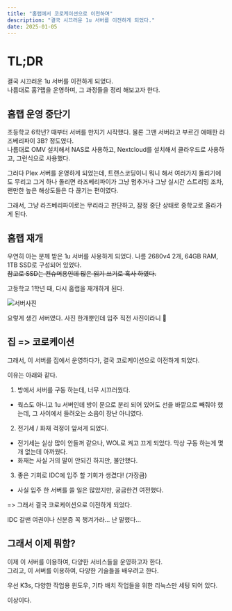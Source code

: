 ```yaml
---
title: "홈랩에서 코로케이션으로 이전하며"
description: "결국 시끄러운 1u 서버를 이전하게 되었다."
date: 2025-01-05
---
```


# TL;DR

결국 시끄러운 1u 서버를 이전하게 되었다.   
나름대로 홈?랩을 운영하며, 그 과정들을 정리 해보고자 한다.

## 홈랩 운영 중단기

초등학교 6학년? 때부터 서버를 만지기 시작했다. 물론 그땐 서버라고 부르긴 애매한 라즈베리파이 3B? 정도였다.   
나름대로 OMV 설치해서 NAS로 사용하고, Nextcloud를 설치해서 클라우드로 사용하고, 그런식으로 사용했다.

그러다 Plex 서버를 운영하게 되었는데, 트랜스코딩이니 뭐니 해서 여러가지 돌리기에도 무리고 그거 하나 돌리면 라즈베리파이가 그냥 멈추거나 그냥 실시간 스트리밍 조차, 왠만한 높은 해상도들은 다 끊기는 편이였다.

그래서, 그냥 라즈베리파이로는 무리라고 판단하고, 잠정 중단 상태로 중학교로 올라가게 된다.

## 홈랩 재개

우연히 아는 분께 받은 1u 서버를 사용하게 되었다. 나름 2680v4 2개, 64GB RAM, 1TB SSD로 구성되어 있었다.   
~~참고로 SSD는 컨슈머용인데 많은 읽기 쓰기로 혹사 하였다.~~

고등학교 1학년 때, 다시 홈랩을 재개하게 된다.

![서버사진](/posts/homelab-to-co-location/01.png)

요렇게 생긴 서버였다. 사진 한개뿐인데 입주 직전 사진이라니 🤯

## 집 => 코로케이션

그래서, 이 서버를 집에서 운영하다가, 결국 코로케이션으로 이전하게 되었다.

이유는 아래와 같다.

1. 방에서 서버를 구동 하는데, 너무 시끄러웠다.
- 웍스도 아니고 1u 서버인데 방이 문으로 분리 되어 있어도 선을 바깥으로 빼줘야 했는데, 그 사이에서 들려오는 소음이 장난 아니였다.

2. 전기세 / 화재 걱정이 앞서게 되었다.
- 전기세는 실상 많이 안들꺼 같으나, WOL로 켜고 끄게 되었다. 막상 구동 하는게 몇개 없는데 아까웠다.
- 화재는 사실 거의 말이 안되긴 하지만, 불안했다.

3. 좋은 기회로 IDC에 입주 할 기회가 생겼다! (가장큼)
- 사실 입주 한 서버를 쓸 일은 많았지만, 궁금한건 여전했다.

=> 그래서 결국 코로케이션으로 이전하게 되었다.

IDC 갈땐 여권이나 신분증 꼭 챙겨가라... 난 말했다...

## 그래서 이제 뭐함?

이제 이 서버를 이용하여, 다양한 서비스들을 운영하고자 한다.   
그리고, 이 서버를 이용하여, 다양한 기술들을 배우려고 한다.

우선 K3s, 다양한 작업용 윈도우, 기타 배치 작업들을 위한 리눅스만 세팅 되어 있다.

이상이다.